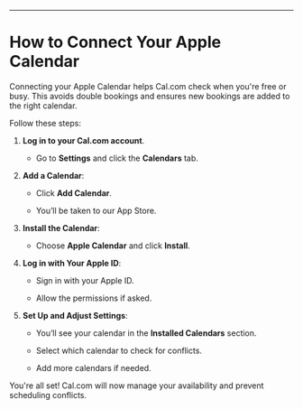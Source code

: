 ***

# How to Connect Your Apple Calendar

Connecting your Apple Calendar helps Cal.com check when you're free or busy. This avoids double bookings and ensures new bookings are added to the right calendar.

Follow these steps:

1. **Log in to your Cal.com account**.

   * Go to **Settings** and click the **Calendars** tab.

2. **Add a Calendar**:

   * Click **Add Calendar**.

   * You’ll be taken to our App Store.

3. **Install the Calendar**:

   * Choose **Apple Calendar** and click **Install**.

4. **Log in with Your Apple ID**:

   * Sign in with your Apple ID.

   * Allow the permissions if asked.

5. **Set Up and Adjust Settings**:

   * You’ll see your calendar in the **Installed Calendars** section.

   * Select which calendar to check for conflicts.

   * Add more calendars if needed.

You're all set! Cal.com will now manage your availability and prevent scheduling conflicts.